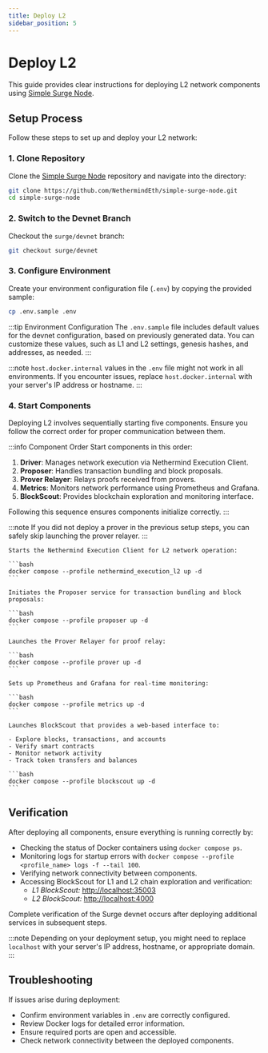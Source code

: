 ```yaml
---
title: Deploy L2
sidebar_position: 5
---
```



# Deploy L2

This guide provides clear instructions for deploying L2 network components using [Simple Surge Node](https://github.com/NethermindEth/simple-surge-node).

## Setup Process

Follow these steps to set up and deploy your L2 network:

### 1. Clone Repository

Clone the [Simple Surge Node](https://github.com/NethermindEth/simple-surge-node) repository and navigate into the directory:

```bash
git clone https://github.com/NethermindEth/simple-surge-node.git
cd simple-surge-node
```

### 2. Switch to the Devnet Branch

Checkout the `surge/devnet` branch:

```bash
git checkout surge/devnet
```

### 3. Configure Environment

Create your environment configuration file (`.env`) by copying the provided sample:

```bash
cp .env.sample .env
```

:::tip Environment Configuration
The `.env.sample` file includes default values for the devnet configuration, based on previously generated data. You can customize these values, such as L1 and L2 settings, genesis hashes, and addresses, as needed.
:::

:::note
`host.docker.internal` values in the `.env` file might not work in all environments. If you encounter issues, replace `host.docker.internal` with your server's IP address or hostname.
:::

### 4. Start Components

Deploying L2 involves sequentially starting five components. Ensure you follow the correct order for proper communication between them.

:::info Component Order
Start components in this order:

1. **Driver**: Manages network execution via Nethermind Execution Client.
2. **Proposer**: Handles transaction bundling and block proposals.
3. **Prover Relayer**: Relays proofs received from provers.
4. **Metrics**: Monitors network performance using Prometheus and Grafana.
5. **BlockScout**: Provides blockchain exploration and monitoring interface.

Following this sequence ensures components initialize correctly.
:::

:::note
If you did not deploy a prover in the previous setup steps, you can safely skip launching the prover relayer.
:::

<Tabs>
  <TabItem value="driver" label="Driver" default>

    Starts the Nethermind Execution Client for L2 network operation:

    ```bash
    docker compose --profile nethermind_execution_l2 up -d
    ```

  </TabItem>

  <TabItem value="proposer" label="Proposer">

    Initiates the Proposer service for transaction bundling and block proposals:

    ```bash
    docker compose --profile proposer up -d
    ```

  </TabItem>

  <TabItem value="prover" label="Prover Relayer">

    Launches the Prover Relayer for proof relay:

    ```bash
    docker compose --profile prover up -d
    ```

  </TabItem>

  <TabItem value="metrics" label="Metrics">

    Sets up Prometheus and Grafana for real-time monitoring:

    ```bash
    docker compose --profile metrics up -d
    ```

  </TabItem>

  <TabItem value="blockscout" label="BlockScout">

    Launches BlockScout that provides a web-based interface to:

    - Explore blocks, transactions, and accounts
    - Verify smart contracts
    - Monitor network activity
    - Track token transfers and balances

    ```bash
    docker compose --profile blockscout up -d
    ```

  </TabItem>
</Tabs>

## Verification

After deploying all components, ensure everything is running correctly by:

- Checking the status of Docker containers using `docker compose ps`.
- Monitoring logs for startup errors with `docker compose --profile <profile_name> logs -f --tail 100`.
- Verifying network connectivity between components.
- Accessing BlockScout for L1 and L2 chain exploration and verification:
  - *L1 BlockScout:* [http://localhost:35003](http://localhost:35003)
  - *L2 BlockScout:* [http://localhost:4000](http://localhost:4000)

Complete verification of the Surge devnet occurs after deploying additional services in subsequent steps.

:::note
Depending on your deployment setup, you might need to replace `localhost` with your server's IP address, hostname, or appropriate domain.
:::

## Troubleshooting

If issues arise during deployment:

- Confirm environment variables in `.env` are correctly configured.
- Review Docker logs for detailed error information.
- Ensure required ports are open and accessible.
- Check network connectivity between the deployed components.
